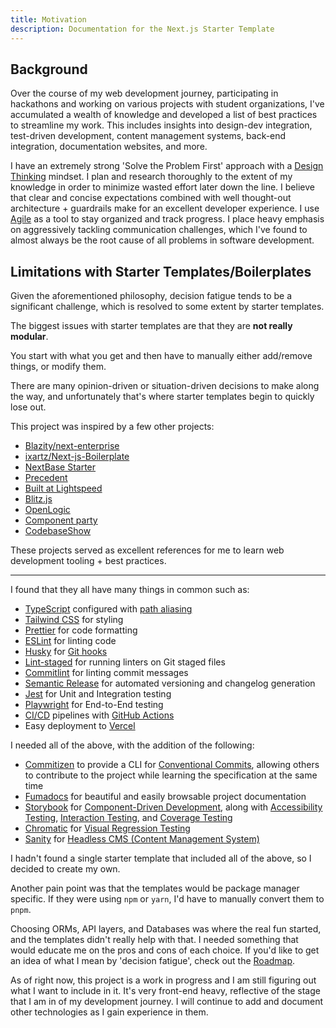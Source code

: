 ```yaml
---
title: Motivation
description: Documentation for the Next.js Starter Template
---
```


## Background

Over the course of my web development journey, participating in hackathons and working on various projects with student organizations, I've accumulated a wealth of knowledge and developed a list of best practices to streamline my work. This includes insights into design-dev integration, test-driven development, content management systems, back-end integration, documentation websites, and more.

I have an extremely strong 'Solve the Problem First' approach with a [Design Thinking](https://en.wikipedia.org/wiki/Design_thinking) mindset. I plan and research thoroughly to the extent of my knowledge in order to minimize wasted effort later down the line. I believe that clear and concise expectations combined with well thought-out architecture + guardrails make for an excellent developer experience. I use [Agile](https://en.wikipedia.org/wiki/Agile_software_development) as a tool to stay organized and track progress. I place heavy emphasis on aggressively tackling communication challenges, which I've found to almost always be the root cause of all problems in software development.

## Limitations with Starter Templates/Boilerplates

Given the aforementioned philosophy, decision fatigue tends to be a significant challenge, which is resolved to some extent by starter templates.

The biggest issues with starter templates are that they are **not really modular**.

You start with what you get and then have to manually either add/remove things, or modify them.

There are many opinion-driven or situation-driven decisions to make along the way, and
unfortunately that's where starter templates begin to quickly lose out.

This project was inspired by a few other projects:

- [Blazity/next-enterprise](https://github.com/Blazity/next-enterprise)
- [ixartz/Next-js-Boilerplate](https://precedent.dev/)
- [NextBase Starter](https://github.com/imbhargav5/nextbase-nextjs-supabase-starter)
- [Precedent](https://github.com/steven-tey/precedent)
- [Built at Lightspeed](https://www.builtatlightspeed.com/)
- [Blitz.js](https://blitzjs.com/)
- [OpenLogic](https://www.openlogic.com/open-source-stack-builder)
- [Component party](https://component-party.dev/)
- [CodebaseShow](https://codebase.show/)

These projects served as excellent references for me to learn web development tooling + best practices.

<hr />

I found that they all have many things in common such as:

- [TypeScript](https://www.typescriptlang.org/) configured with [path aliasing](https://nextjs.org/docs/app/building-your-application/configuring/absolute-imports-and-module-aliases)
- [Tailwind CSS](https://tailwindcss.com/) for styling
- [Prettier](https://prettier.io/) for code formatting
- [ESLint](https://eslint.org/) for linting code
- [Husky](https://typicode.github.io/husky/) for [Git hooks](https://git-scm.com/docs/githooks)
- [Lint-staged](https://github.com/lint-staged/lint-staged) for running linters on Git staged files
- [Commitlint](https://commitlint.js.org/#/) for linting commit messages
- [Semantic Release](https://semantic-release.gitbook.io/semantic-release) for automated versioning and changelog generation
- [Jest](https://jestjs.io/) for Unit and Integration testing
- [Playwright](https://playwright.dev/) for End-to-End testing
- [CI/CD](https://en.wikipedia.org/wiki/CI/CD) pipelines with [GitHub Actions](https://docs.github.com/en/actions)
- Easy deployment to [Vercel](https://vercel.com/)

I needed all of the above, with the addition of the following:

- [Commitizen](https://commitizen-tools.github.io/commitizen/) to provide a CLI for [Conventional Commits](https://www.conventionalcommits.org/en/v1.0.0/), allowing others to contribute to the project while learning the specification at the same time
- [Fumadocs](https://fumadocs.vercel.app) for beautiful and easily browsable project documentation
- [Storybook](https://storybook.js.org/) for [Component-Driven Development](https://www.componentdriven.org/), along with [Accessibility Testing](https://storybook.js.org/docs/writing-tests/accessibility-testing), [Interaction Testing](https://storybook.js.org/docs/writing-tests/interaction-testing), and [Coverage Testing](https://storybook.js.org/docs/writing-tests/test-coverage)
- [Chromatic](https://www.chromatic.com/) for [Visual Regression Testing](https://storybook.js.org/docs/writing-tests/visual-testing)
- [Sanity](https://www.sanity.io/) for [Headless CMS (Content Management System)](https://en.wikipedia.org/wiki/Headless_content_management_system)

I hadn't found a single starter template that included all of the above, so I decided to create my own.

Another pain point was that the templates would be package manager specific. If they were using `npm` or `yarn`, I'd have to manually convert them to `pnpm`.

Choosing ORMs, API layers, and Databases was where the real fun started, and the templates didn't really help with that. I needed something that would educate me on the pros and cons of each choice. If you'd like to get an idea of what I mean by 'decision fatigue', check out the [Roadmap](/docs/roadmap).

As of right now, this project is a work in progress and I am still figuring out what I want to include in it. It's very front-end heavy, reflective of the stage that I am in of my development journey. I will continue to add and document other technologies as I gain experience in them.

<Cards>
  <Card title="Learn more about Next.js" href="https://nextjs.org/docs" />
  <Card title="Learn more about Fumadocs" href="https://fumadocs.vercel.app" />
</Cards>
